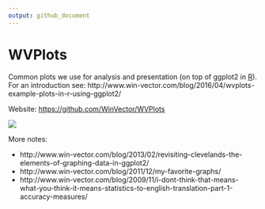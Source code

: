 ```yaml
---
output: github_document
---
```



<!-- README.md is generated from README.Rmd. Please edit that file -->




# WVPlots

Common plots we use for analysis and presentation (on top of ggplot2 in [R](https://cran.r-project.org)).  For an introduction see: http://www.win-vector.com/blog/2016/04/wvplots-example-plots-in-r-using-ggplot2/

Website: [https://github.com/WinVector/WVPlots](https://github.com/WinVector/WVPlots)

![](https://github.com/WinVector/WVPlots/raw/master/tools/WVPlots.png)

More notes:

 * http://www.win-vector.com/blog/2013/02/revisiting-clevelands-the-elements-of-graphing-data-in-ggplot2/
 * http://www.win-vector.com/blog/2011/12/my-favorite-graphs/
 * http://www.win-vector.com/blog/2009/11/i-dont-think-that-means-what-you-think-it-means-statistics-to-english-translation-part-1-accuracy-measures/
 

